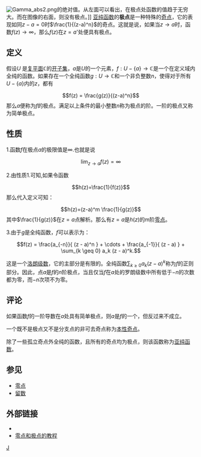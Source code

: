 {{NoteTA
|G1=Math
}}
[[File:Gamma_abs2.png|right]]的绝对值。从左面可以看出，在极点处函数的值趋于无穷大。而在图像的右面，则没有极点。]]
[[亚纯函数|亚纯函数]]的'''极点'''是一种特殊的[[奇点_(数学)|奇点]]，它的表现如同<math> z-a=0 </math>时<math> \frac{1}{(z-a)^n} </math>的奇点。这就是说，如果当<math> z\to a </math>时，函数<math> f(z)\to\infty </math>，那么<math> f(z) </math>在<math> z=a </math>'处便具有极点。

==定义==

假设<math> U </math>  是[[复平面|复平面]]<math> \mathbb{C} </math>的[[开子集|开子集]]，<math> a </math>是<math> U </math>的一个元素，<math> f:U-\{a\}\to\mathbb{C} </math>是一个在定义域内全纯的函数。如果存在一个全纯函数<math> g: U\to\mathbb{C} </math>和一个非负整数<math> n </math>，使得对于所有<math> U-\{a\} </math>内的<math> z </math>，都有
:<math> f(z) = \frac{g(z)}{(z-a)^n} </math>  
那么<math> a </math>便称为<math> f </math>的极点。满足以上条件的最小整数<math> n </math>称为极点的阶。一阶的极点又称为简单极点。

==性质==

1.函数''f''在极点''a''的极限值是<math>\infty</math>.也就是说
:<math>\lim_{z\rightarrow a}f(z)=\infty</math>

2.由性质1.可知,如果令函数
:<math>h(z)=\frac{1}{f(z)}</math>
那么代入定义可知：
:<math>h(z)=(z-a)^m \frac{1}{g(z)}</math>
其中<math>\frac{1}{g(z)}</math>在<math>z=a</math>点解析。那么有<math>z=a</math>是<math>h(z)</math>的m阶[[零点|零点]]。

3.由于<math> g </math>是全纯函数，<math> f </math>可以表示为：

:<math>f(z) = \frac{a_{-n}}{ (z - a)^n } + \cdots + \frac{a_{-1}}{ (z - a) } + \sum_{k \geq 0} a_k (z - a)^k.</math>  

这是一个[[洛朗级数|洛朗级数]]，它的主部分是有限的。全纯函数<math> \sum_{k\ge0}a_k(z-a)^k </math>称为<math> f </math>的正则部分。因此，点<math> a </math>是<math> f </math>的<math> n </math>阶极点，当且仅当<math> f </math>在<math> a </math>处的罗朗级数中所有低于<math> -n </math>的次数都为零，而<math> -n </math>次项不为零。

==评论==

如果函数<math> f </math>的一阶导数在<math> a </math>处具有简单极点，则<math> a </math>是<math> f </math>的一个{{le|分支点|Branch point}}，但反过来不成立。

一个既不是极点又不是分支点的非可去奇点称为[[本性奇点|本性奇点]]。

除了一些孤立奇点外全纯的函数，且所有的奇点均为极点，则该函数称为[[亚纯函数|亚纯函数]]。

==参见==
* [[零点|零点]]
* [[留数|留数]]

==外部链接==
* {{MathWorld | urlname= Pole | title= Pole}}
* [https://web.archive.org/web/20070217063843/http://math.fullerton.edu/mathews/c2003/SingularityZeroPoleMod.html 零点和极点的教程]

[[Category:复分析|J]]